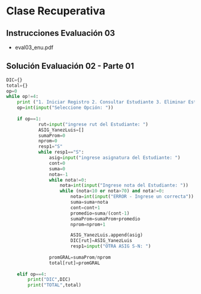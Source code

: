
# Clase Recuperativa

## Instrucciones Evaluación 03
- <ExternalLink href="/ti3v11/docs/eval03_enu.pdf">eval03_enu.pdf</ExternalLink>

## Solución Evaluación 02 - Parte 01

```python
DIC={}
total={}
op=0
while op!=4:
    print ("1. Iniciar Registro 2. Consultar Estudiante 3. Eliminar Estudiante 4. Salir")
    op=int(input("Seleccione Opción: "))
    
    if op==1:    
			rut=input("ingrese rut del Estudiante: ")
			ASIG_YanezLuis=[]
			sumaProm=0
			nprom=0
			resp1="S"
			while resp1=="S":
				asig=input("ingrese asignatura del Estudiante: ")
				cont=0
				suma=0
				nota=-1
				while nota!=0:
					nota=int(input("Ingrese nota del Estudiante: "))
					while (nota<10 or nota>70) and nota!=0:
						nota=int(input("ERROR - Ingrese un correcta"))
						suma=suma+nota
						cont=cont+1
						promedio=suma/(cont-1)
						sumaProm=sumaProm+promedio
						nprom=nprom+1

						ASIG_YanezLuis.append(asig)
						DIC[rut]=ASIG_YanezLuis
						resp1=input("OTRA ASIG S-N: ")
				
				promGRAL=sumaProm/nprom
				total[rut]=promGRAL
             
    elif op==4:
        print("DIC",DIC)
        print("TOTAL",total)
```